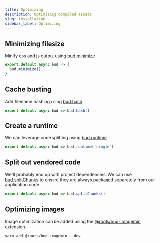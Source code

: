```yaml
---
title: Optimizing
description: Optimizing compiled assets
slug: installation
sidebar_label: Optimizing
---
```


## Minimizing filesize

Minify css and js output using [bud.minimize](/docs/bud.minimize)

```js {4} title='bud.config.js'
export default async bud => {
  bud.minimize()
}
```

## Cache busting

Add filename hashing using [bud.hash](/docs/bud.hash)

```js {14} title='bud.config.js'
export default async bud => bud.hash()
```

## Create a runtime

We can leverage code splitting using [bud.runtime](/docs/bud.runtime)

```js {15} title='bud.config.js'
export default async bud => bud.runtime('single')
```

## Split out vendored code

We'll probably end up with project dependencies. We can use [bud.splitChunks](/docs/bud.splitChunks) to ensure
they are always packaged separately from our application code.

```js {16} title='bud.config.js'
export default async bud => bud.splitChunks()
```

## Optimizing images

Image optimization can be added using the [@roots/bud-imagemin](/extensions/bud-imagemin) extension.

```yarn2npm
yarn add @roots/bud-imagemin --dev
```
